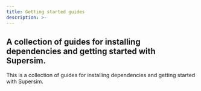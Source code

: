 ```yaml
---
title: Getting started guides
description: >-
---
```


  A collection of guides for installing dependencies and getting started with
  Supersim.
---
This is a collection of guides for installing dependencies and getting started with Supersim.

<CardGroup>
  <Card title="Installation" href="/app-developers/tutorials/supersim/getting-started/installation" icon="download" />

  <Card title="First steps" href="/app-developers/tutorials/supersim/getting-started/first-steps" icon="rocket" />
</CardGroup>
